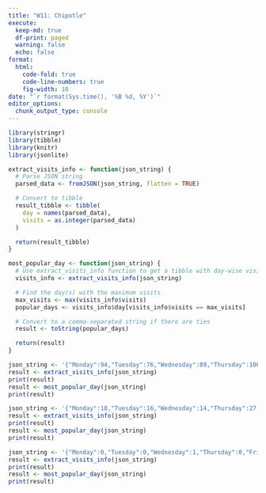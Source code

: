 ```yaml
---
title: "W11: Chipotle"
execute:
  keep-md: true
  df-print: paged
  warning: false
  echo: false
format:
  html:
    code-fold: true
    code-line-numbers: true
    fig-width: 10
date: "`r format(Sys.time(), '%B %d, %Y')`"
editor_options: 
  chunk_output_type: console
---
```


```r
library(stringr)
library(tibble)
library(knitr)
library(jsonlite)
```

```r
extract_visits_info <- function(json_string) {
  # Parse JSON string
  parsed_data <- fromJSON(json_string, flatten = TRUE)

  # Convert to tibble
  result_tibble <- tibble(
    day = names(parsed_data),
    visits = as.integer(parsed_data)
  )

  return(result_tibble)
}
```

```r
most_popular_day <- function(json_string) {
  # Use extract_visits_info function to get a tibble with day-wise visit information
  visits_info <- extract_visits_info(json_string)

  # Find the day(s) with the maximum visits
  max_visits <- max(visits_info$visits)
  popular_days <- visits_info$day[visits_info$visits == max_visits]

  # Convert to a comma-separated string if there are ties
  result <- toString(popular_days)

  return(result)
}
```

```r
json_string <- '{"Monday":94,"Tuesday":76,"Wednesday":89,"Thursday":106,"Friday":130,"Saturday":128,"Sunday":58}'
result <- extract_visits_info(json_string)
print(result)
result <- most_popular_day(json_string)
print(result)
```

```r

json_string <- '{"Monday":18,"Tuesday":16,"Wednesday":14,"Thursday":27,"Friday":26,"Saturday":36,"Sunday":20}'
result <- extract_visits_info(json_string)
print(result)
result <- most_popular_day(json_string)
print(result)
```

```r
json_string <- '{"Monday":0,"Tuesday":0,"Wednesday":1,"Thursday":0,"Friday":0,"Saturday":1,"Sunday":0}'
result <- extract_visits_info(json_string)
print(result)
result <- most_popular_day(json_string)
print(result)
```
